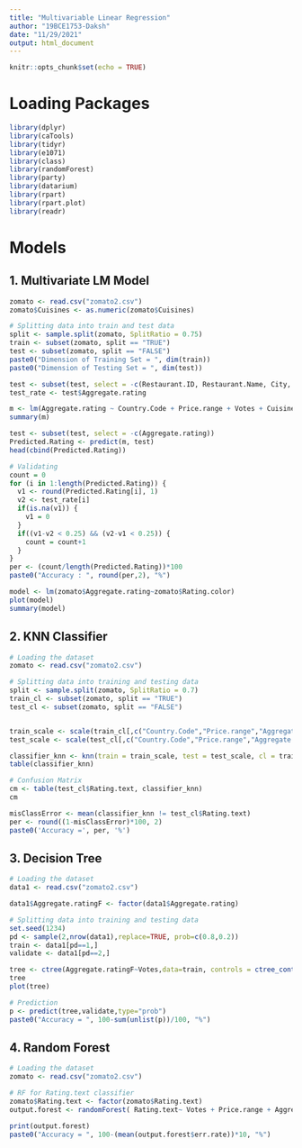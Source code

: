 ```yaml
---
title: "Multivariable Linear Regression"
author: "19BCE1753-Daksh"
date: "11/29/2021"
output: html_document
---
```


```r
knitr::opts_chunk$set(echo = TRUE)
```

# Loading Packages
```r
library(dplyr)
library(caTools)
library(tidyr)
library(e1071)
library(class)
library(randomForest)
library(party)
library(datarium)
library(rpart)
library(rpart.plot)
library(readr)
```


# Models
## 1. Multivariate LM Model
```r
zomato <- read.csv("zomato2.csv")
zomato$Cuisines <- as.numeric(zomato$Cuisines)

# Splitting data into train and test data
split <- sample.split(zomato, SplitRatio = 0.75)
train <- subset(zomato, split == "TRUE")
test <- subset(zomato, split == "FALSE")
paste0("Dimension of Training Set = ", dim(train))
paste0("Dimension of Testing Set = ", dim(test))

test <- subset(test, select = -c(Restaurant.ID, Restaurant.Name, City, Address, Locality, Locality.Verbose, Longitude, Latitude, Currency, Rating.text))
test_rate <- test$Aggregate.rating

m <- lm(Aggregate.rating ~ Country.Code + Price.range + Votes + Cuisines + Rating.color, data=test)
summary(m)

test <- subset(test, select = -c(Aggregate.rating))
Predicted.Rating <- predict(m, test)
head(cbind(Predicted.Rating))

# Validating
count = 0
for (i in 1:length(Predicted.Rating)) {
  v1 <- round(Predicted.Rating[i], 1)
  v2 <- test_rate[i]
  if(is.na(v1)) {
    v1 = 0
  }
  if((v1-v2 < 0.25) && (v2-v1 < 0.25)) {
    count = count+1
  }
}
per <- (count/length(Predicted.Rating))*100
paste0("Accuracy : ", round(per,2), "%")

model <- lm(zomato$Aggregate.rating~zomato$Rating.color)
plot(model)
summary(model)
```


## 2. KNN Classifier
```r
# Loading the dataset
zomato <- read.csv("zomato2.csv")

# Splitting data into training and testing data
split <- sample.split(zomato, SplitRatio = 0.7)
train_cl <- subset(zomato, split == "TRUE")
test_cl <- subset(zomato, split == "FALSE")


train_scale <- scale(train_cl[,c("Country.Code","Price.range","Aggregate.rating","Votes")])
test_scale <- scale(test_cl[,c("Country.Code","Price.range","Aggregate.rating","Votes")])

classifier_knn <- knn(train = train_scale, test = test_scale, cl = train_cl$Rating.text, k = 1)
table(classifier_knn)

# Confusion Matrix
cm <- table(test_cl$Rating.text, classifier_knn)
cm

misClassError <- mean(classifier_knn != test_cl$Rating.text)
per <- round((1-misClassError)*100, 2)
paste0('Accuracy =', per, '%')
```


## 3. Decision Tree
```r
# Loading the dataset
data1 <- read.csv("zomato2.csv")

data1$Aggregate.ratingF <- factor(data1$Aggregate.rating)

# Splitting data into training and testing data
set.seed(1234)
pd <- sample(2,nrow(data1),replace=TRUE, prob=c(0.8,0.2))
train <- data1[pd==1,]
validate <- data1[pd==2,]

tree <- ctree(Aggregate.ratingF~Votes,data=train, controls = ctree_control(mincriterion = 0.9, minsplit=200))
tree
plot(tree)

# Prediction
p <- predict(tree,validate,type="prob")
paste0("Accuracy = ", 100-sum(unlist(p))/100, "%")
```


## 4. Random Forest
```r
# Loading the dataset
zomato <- read.csv("zomato2.csv")

# RF for Rating.text classifier
zomato$Rating.text <- factor(zomato$Rating.text)
output.forest <- randomForest( Rating.text~ Votes + Price.range + Aggregate.rating, data = zomato)

print(output.forest) 
paste0("Accuracy = ", 100-(mean(output.forest$err.rate))*10, "%")
```